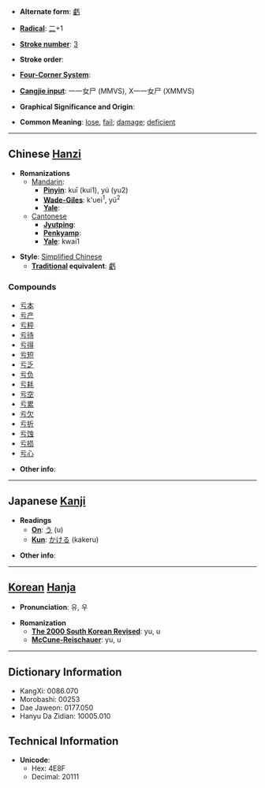 * '''Alternate form''': [[虧]]

* '''[[Wiktionary:Chinese radical index| Radical]]''': [[Wiktionary:Chinese radical index 二|二]]+1

* '''[[Wiktionary:Chinese total strokes index|Stroke number]]''': [[Wiktionary:Chinese total strokes index 3|3]]

* '''Stroke order''': 

* '''[[Wiktionary:Chinese four corner index|Four-Corner System]]''': 

* '''[[Wiktionary:Chinese Cangjie index|Cangjie input]]''': 一一女尸 (MMVS), X一一女尸 (XMMVS)

* '''Graphical Significance and Origin''': 

* '''Common Meaning''': [[lose]], [[fail]]; [[damage]]; [[deficient]]

----

== Chinese [[Hanzi]] ==

* '''Romanizations'''
** [[Mandarin]]:
*** '''[[Pinyin]]''': kuī (kui1), yú (yu2)
*** '''[[Wade-Giles]]''': k'uei<sup>1</sup>, yü<sup>2</sup>
*** '''[[Yale]]''': 
**[[Cantonese]]
***'''[[Jyutping]]''':
***'''[[Penkyamp]]''': 
***'''[[Yale]]''': kwai1

* '''Style''': [[Simplified Chinese]] 
** '''[[Traditional Chinese|Traditional]] equivalent''': [[虧]]

===Compounds===
*[[亏本]]
*[[亏产]]
*[[亏秤]]
*[[亏待]]
*[[亏得]]
*[[亏短]]
*[[亏乏]]
*[[亏负]]
*[[亏耗]]
*[[亏空]]
*[[亏累]]
*[[亏欠]]
*[[亏折]]
*[[亏蚀]]
*[[亏损]]
*[[亏心]]

* '''Other info''': 

----

== Japanese [[Kanji]] ==

* '''Readings'''
** '''[[On]]''': [[う]] (u)
** '''[[Kun]]''': [[かける]] (kakeru)

* '''Other info''':  

----

== [[Korean]] [[Hanja]] ==

* '''Pronunciation''': 유, 우

* '''Romanization'''
** '''[[The 2000 South Korean Revised Romanization|The 2000 South Korean Revised]]''': yu, u
** '''[[McCune-Reischauer]]''': yu, u

----

== Dictionary Information ==

* KangXi: 0086.070
* Morobashi: 00253
* Dae Jaweon: 0177.050
* Hanyu Da Zidian: 10005.010

== Technical Information ==

* '''Unicode''':
** Hex: 4E8F
** Decimal: 20111